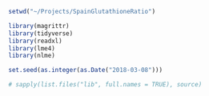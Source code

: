 ```r
setwd("~/Projects/SpainGlutathioneRatio")

library(magrittr)
library(tidyverse)
library(readxl)
library(lme4)
library(nlme)

set.seed(as.integer(as.Date("2018-03-08")))

# sapply(list.files("lib", full.names = TRUE), source)
```
